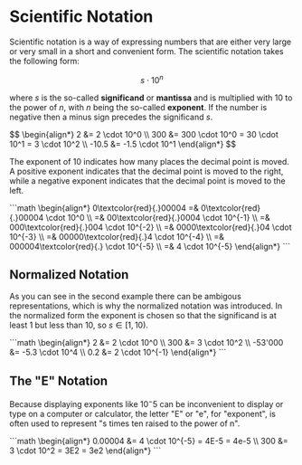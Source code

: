 
# Scientific Notation

Scientific notation is a way of expressing numbers that are either very large or very small in a short and convenient
form. The scientific notation takes the following form:

$$
s \cdot 10^n
$$

where $s$ is the so-called **significand** or **mantissa** and is multiplied with 10 to the power of $n$, with $n$ being the so-called **exponent**. If the
number is negative then a minus sign precedes the significand $s$.

<Callout type="example">
$$
\begin{align*}
2 &= 2 \cdot 10^0 \\
300 &= 300 \cdot 10^0 = 30 \cdot 10^1 = 3 \cdot 10^2 \\
-10.5 &= -1.5 \cdot 10^1
\end{align*}
$$
</Callout>

The exponent of 10 indicates how many places the decimal point is moved. A positive exponent indicates that the decimal point is moved to the right, while a 
negative exponent indicates that the decimal point is moved to the left.

<Callout type="example">
```math
\begin{align*}
0\textcolor{red}{.}00004 =& 0\textcolor{red}{.}00004 \cdot 10^0 \\
=& 00\textcolor{red}{.}0004 \cdot 10^{-1} \\
=& 000\textcolor{red}{.}004 \cdot 10^{-2} \\
=& 0000\textcolor{red}{.}04 \cdot 10^{-3} \\
=& 00000\textcolor{red}{.}4 \cdot 10^{-4} \\
=& 000004\textcolor{red}{.} \cdot 10^{-5} \\
=& 4 \cdot 10^{-5}
\end{align*}
```
</Callout>

## Normalized Notation

As you can see in the second example there can be ambigous representations, which is why the normalized notation was introduced.
In the normalized form the exponent is chosen so that the significand is at least 1 but less than 10, so $s \in [1,10)$.

<Callout type="example">
```math
\begin{align*}
2 &= 2 \cdot 10^0 \\
300 &= 3 \cdot 10^2 \\
-53'000 &= -5.3 \cdot 10^4 \\
0.2 &= 2 \cdot 10^{-1}
\end{align*}
```
</Callout>

## The "E" Notation

Because displaying exponents like $10^-5$ can be inconvenient to display or type on a computer or calculator, the letter "E" or "e", for "exponent", 
is often used to represent "s times ten raised to the power of n".

<Callout type="example">
```math
\begin{align*}
0.00004 &= 4 \cdot 10^{-5} = 4E-5 = 4e-5 \\
300 &= 3 \cdot 10^2 = 3E2 = 3e2
\end{align*}
```
</Callout>

